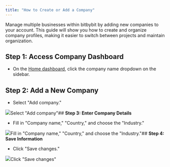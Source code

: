 ```yaml
---
title: "How to Create or Add a Company"
---
```


Manage multiple businesses within bitbybit by adding new companies to your account. This guide will show you how to create and organize company profiles, making it easier to switch between projects and maintain organization.

## **Step 1: Access Company Dashboard**

* On the [Home dashboard](https://app.bitbybit.studio/home), click the company name dropdown on the sidebar.

## **Step 2: Add a New Company**

* Select "Add company."  


![](https://cdn.prod.website-files.com/659655f5b20d395a5c69efcf/67120dffbcf7fa691593dc81_AD_4nXch1VgtJp7yHJwq9u-pX69UrTAsLYQ_hVDvcHMeVmneCYg-t29o57rHQ-hiZKZJKkkniYJct6EUMq9fUdUlanbE0Kehl4ip6r-CbMkGOElqDLvJMIo1e5Lysb5CZjohjhcPKleOwd8xbveK3lzzHoE7MHOI.png)Select "Add company"## **Step 3: Enter Company Details**

* Fill in "Company name," "Country," and choose the "Industry."  


![](https://cdn.prod.website-files.com/659655f5b20d395a5c69efcf/67120dfedf3aed437a7c72a3_AD_4nXfOiR1__K-Zvlqh5d6Z1YqC2-TYeIrMPYGomLzdWSwQoD_n4S3hXpMFpCufPTCvSTI4sxa7LbHRfktInFyDB5Vc4ZE-6UAhKIGAX-70B0TIUO5DSkVOtO87L-A7R_YW3ISrssZJivmrHUIVZqvImmraHe0Z.png)Fill in "Company name," "Country," and choose the "Industry."## **Step 4: Save Information**

* Click "Save changes."  


![](https://cdn.prod.website-files.com/659655f5b20d395a5c69efcf/67120dff4638397708fdee85_AD_4nXfTa-Ea4llyKNxQdDxgpe1jLqFhxl24c5L27FW62csdOajHlugwfRWsPHmHEKCNeF24HdL53wnGy7yrAxqECinFCQQprgBkDbwnpkKPl2tojtW-WEF8OgGuZnDCfBFYh1W8h2rveyeFD1m3jlZ-gQubRHo.png)Click "Save changes"
